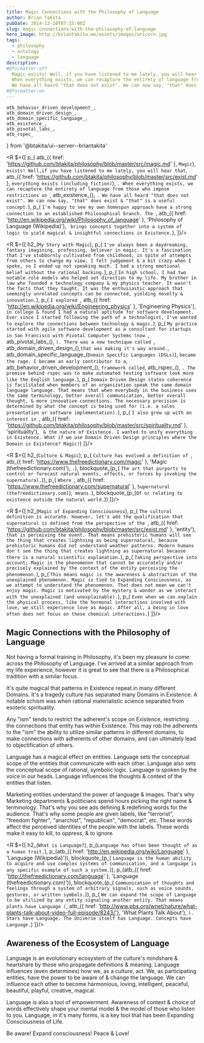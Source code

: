 ```yaml
---
title: Magic Connections with the Philosophy of Language
author: Brian Takita
pubDate: 2014-12-10T07:15:00Z
slug: magic-connections-with-the-philosophy-of-language
hero_image: http://briantakita.me/assets/images/unicorn.jpg
tags:
  - philosophy
  - ontology
  - language
description:
#@formatter:off
  Magic exists! Well, if you have listened to me lately, you will hear that everything exists (including fiction).
  When everything exists, we can recapture the entirety of language from those who impose restrictions on Existence.
  We have all heard "that does not exist". We can now say, "that" does exist & "that" is a useful concept.
#@formatter:on
---
```

	atb_behavior_driven_development_,
	atb_domain_driven_design_,
	atb_domain_specific_language_,
	atb_existence_,
	atb_pivotal_labs_,
	atb_rspec_
} from '@btakita/ui--server--briantakita'

<R $={[
	p_(
		atb_({ href: 'https://github.com/btakita/philosophy/blob/master/src/magic.md' }, `Magic`), ` exists! Well,if you
		have listened to me lately, you will hear that `,
		atb_({ href: 'https://github.com/btakita/philosophy/blob/master/src/exist.md' },
			`everything exists (including fiction)`),
		`. When everything exists, we can recapture the entirety of language from those who impose restrictions on `,
		atb_existence_(), `. We have all heard "that does not exist". We can now say, "that" does exist & "that" is a
		useful concept.`),
	p_(
		`I'm happy to see my own homespun approach have a strong connection to an established Philosophical branch. The `,
		atb_({ href: 'http://en.wikipedia.org/wiki/Philosophy_of_language' }, 'Philosophy of Language (Wikipedia)'), `
		brings concepts together into a system of logic to yield magical & insightful connections in Existence.`),
]}/>

<R $={[
	h2_(`My Story with Magic`),
	p_(
		`I've always been a daydreaming, fantasy imagining, professing, believer in magic. It's a fascination that I've
		stubbornly cultivated from childhood, in spite of attempts from others to change my view. I felt judgement & a
		bit crazy when I spoke, so I ended up not speaking much. I had a strong emotional belief without the rational
		backing.`),
	p_(
		`In high school, I had two notable role models who helped set direction to my life. My brother in law who
		founded a technology company & my physics teacher. It wasn't the facts that they taught. It was the enthusiastic
		approach that seemingly unrelated concepts can be connected, yielding novelty & innovation.`),
	p_(
		`I explored `, atb_({ href: 'http://en.wikipedia.org/wiki/Engineering_physics' }, 'Engineering Physics'), ` in
		college & found I had a natural aptitude for software development. Ever since I started following the path of a
		technologist, I've wanted to explore the connections between technology & magic.`),
	p_(
		`My practice started with agile software development as a consultant for startups in San Francisco with Pivotal
		Computer Systems (now `, atb_pivotal_labs_(), `). There was a new technique called `,
		atb_domain_driven_design_(),` that was making it's way around. `,
		atb_domain_specific_language_(`Domain Specific Languages (DSLs)`), ` became the rage. I became an early
		contributor to a `, atb_behavior_driven_development_(), ` framework called `, atb_rspec_(), `. The premise
		behind rspec was to make automated testing software look more like the English language.`),
	p_(
		`Domain Driven Design states coherence is facilitated when members of an organization speak the same domain
		language language. That means that when everybody in the business uses the same terminology, better overall
		communication, better overall thought, & more innovative connections. The necessary precision is determined by
		what the concept is being used for (i.e. a sales presentation or software implementation).`),
	p_(
		`I also grew up with an interest in `,
		atb_({ href: 'https://github.com/btakita/philosophy/blob/master/src/spirituality.md' }, 'spirituality'), ` & the
		nature of Existence. I wanted to unify everything in Existence. What if we use Domain Driven Design principles
		where the Domain is Existence? Magic!`)
]}/>

<R $={[
	h2_(`Culture & Magic`),
	p_(
		`Culture has evolved a definition of `,
		atb_({ href: 'https://www.thefreedictionary.com/magic' }, 'Magic (thefreedictionary.com)'), `.`),
	blockquote_(p_(
		`The art that purports to control or forecast natural events, effects, or forces by invoking the supernatural.`)),
	p_(
		`Where `,
		atb_({ href: 'https://www.thefreedictionary.com/supernatural' }, `Supernatural (thefreedictionary.com)`),` means.`),
	blockquote_(p_(`Of or relating to existence outside the natural world.`))
]}/>

<R $={[
	h2_(`Magic of Expanding Consciousness`),
	p_(
		`The cultural definition is accurate. However, let's add the qualification that supernatural is defined from the
		perspective of the `, atb_({ href: 'https://github.com/btakita/philosophy/blob/master/src/exist.md' }, 'entity'),
		` that is perceiving the event. That means prehistoric humans will see the thing that creates lightning as being
		supernatural, because prehistoric humans did not understand weather patterns. Modern humans don't see the thing
		that creates lightning as supernatural because there is a natural scientific explanation.`),
	p_(
		`Taking perspective into account; Magic is the phenomenon that cannot be accurately and/or precisely explained
		by the context of the entity perceiving the phenomenon.`),
	p_(
		`This means magic is the awareness & abstraction of the unexplained phenomenon. Magic is tied to Expanding
		Consciousness, as we attempt to understand the phenomenon. That does not mean we can't enjoy magic. Magic is
		motivated by the mystery & wonder as we interact with the unexplained (and unexplainable).`),
	p_(
		`Even when we can explain the physical process, like the hormonal interactions involved with love, we still
		experience love as magic. After all, a being in love often does not focus on these chemical interactions.`)
]}/>

## Magic Connections with the Philosophy of Language

Not having a formal training in Philosophy, it's been my pleasure to come across the Philosophy of Language. I've
arrived at a similar approach from my life experience, however it is great to see that there is a Philosophical
tradition with a similar focus.

It's quite magical that patterns in Existence repeat in many different Domains. It's a tragedy culture has separated
many Domains in Existence. A notable schism was when rational materialistic science separated from esoteric
spirituality.

Any "ism" tends to restrict the adherent's scope on Existence, restricting the connections that entity has within
Existence. This may rob the adherents to the "ism" the ability to utilize similar patterns in different domains, to
make connections with adherents of other domains, and can ultimately lead to objectification of others.

Language has a magical effect on entities. Language sets the conceptual scope of the entities that communicate with
each other. Language also sets the conceptual scope of rational, symbolic logic. Language is spoken by the voice in
our heads. Language influences the thoughts & context of the entities that listen.

Marketing entities understand the power of language & images. That's why Marketing departments & politicians spend
hours picking the right name & terminology. That's why you see ads defining & redefining words for the audience.
That's why some people are given labels, like "terrorist", "freedom fighter", "anarchist", "republican", "democrat",
etc. These words affect the perceived identities of the people with the labels. These words make it easy to kill, to
oppress, & to ignore.

<R $={[
	h2_(`What is Language?`),
	p_(`Language has often been thought of as a human trait.`),
	p_(atb_({ href: 'http://en.wikipedia.org/wiki/Language' }, 'Language (Wikipedia)')),
	blockquote_(p_(
		`Language is the human ability to acquire and use complex systems of communication, and a language is any
		specific example of such a system.`)),
	p_(atb_({ href: 'http://thefreedictionary.com/language' }, 'Language (thefreedictionary.com)')),
	blockquote_(p_(
		`Communication of thoughts and feelings through a system of arbitrary signals, such as voice sounds, gestures,
		or written symbols.`)),
	p_(
		`We can expand the scope of Language to be utilized by any entity signaling another entity. That means plants
		have Language (`,
		atb_({ href: 'http://www.pbs.org/wnet/nature/what-plants-talk-about-video-full-episode/8243/'},
			'What Plants Talk About'),
		`). Stars have Language. The Universe itself has Language. Concepts have Language.`)
]}/>

## Awareness of the Ecosystem of Language

Language is an evolutionary ecosystem of the culture's mindshare & heartshare by those who propagate definitions &
meaning. Language influences (even determines) how we, as a culture, act. We, as participating entities, have the
power to be aware of & change the language. We can influence each other to become harmonious, loving, intelligent,
peaceful, beautiful, playful, creative, magical.

Language is also a tool of empowerment. Awareness of context & choice of words effectively shape your mental model &
the model of those who listen to you. Language, in it's many forms, is a key tool that has been Expanding
Consciousness of Life.

Be aware! Expand consciousness! Peace & Love!
